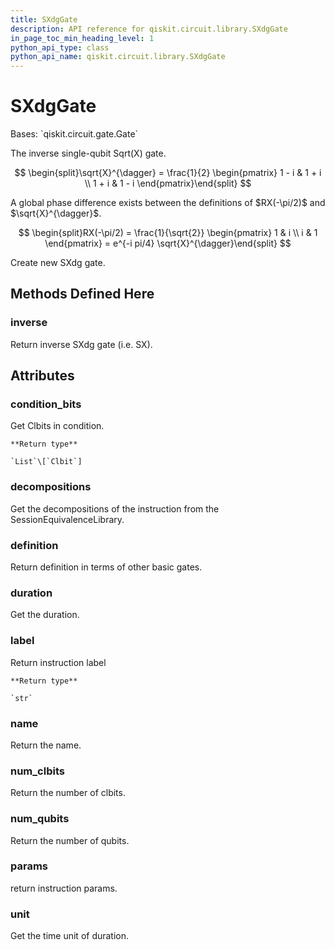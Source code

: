 ```yaml
---
title: SXdgGate
description: API reference for qiskit.circuit.library.SXdgGate
in_page_toc_min_heading_level: 1
python_api_type: class
python_api_name: qiskit.circuit.library.SXdgGate
---
```


# SXdgGate

<Class id="qiskit.circuit.library.SXdgGate" isDedicatedPage={true} github="https://github.com/qiskit/qiskit/tree/stable/0.20/qiskit/circuit/library/standard_gates/sx.py" signature="SXdgGate(label=None)" modifiers="class">
  Bases: `qiskit.circuit.gate.Gate`

  The inverse single-qubit Sqrt(X) gate.

$$
\begin{split}\sqrt{X}^{\dagger} = \frac{1}{2} \begin{pmatrix}
1 - i & 1 + i \\
1 + i & 1 - i
\end{pmatrix}\end{split}
$$

  <Admonition title="Note" type="note">
    A global phase difference exists between the definitions of $RX(-\pi/2)$ and $\sqrt{X}^{\dagger}$.

$$
\begin{split}RX(-\pi/2) = \frac{1}{\sqrt{2}} \begin{pmatrix}
1 & i \\
i & 1
\end{pmatrix}
= e^{-i pi/4} \sqrt{X}^{\dagger}\end{split}
$$
  </Admonition>

  Create new SXdg gate.

  ## Methods Defined Here

  ### inverse

  <Function id="qiskit.circuit.library.SXdgGate.inverse" signature="SXdgGate.inverse()">
    Return inverse SXdg gate (i.e. SX).
  </Function>

  ## Attributes

  ### condition\_bits

  <Attribute id="qiskit.circuit.library.SXdgGate.condition_bits">
    Get Clbits in condition.

    **Return type**

    `List`\[`Clbit`]
  </Attribute>

  ### decompositions

  <Attribute id="qiskit.circuit.library.SXdgGate.decompositions">
    Get the decompositions of the instruction from the SessionEquivalenceLibrary.
  </Attribute>

  ### definition

  <Attribute id="qiskit.circuit.library.SXdgGate.definition">
    Return definition in terms of other basic gates.
  </Attribute>

  ### duration

  <Attribute id="qiskit.circuit.library.SXdgGate.duration">
    Get the duration.
  </Attribute>

  ### label

  <Attribute id="qiskit.circuit.library.SXdgGate.label">
    Return instruction label

    **Return type**

    `str`
  </Attribute>

  ### name

  <Attribute id="qiskit.circuit.library.SXdgGate.name">
    Return the name.
  </Attribute>

  ### num\_clbits

  <Attribute id="qiskit.circuit.library.SXdgGate.num_clbits">
    Return the number of clbits.
  </Attribute>

  ### num\_qubits

  <Attribute id="qiskit.circuit.library.SXdgGate.num_qubits">
    Return the number of qubits.
  </Attribute>

  ### params

  <Attribute id="qiskit.circuit.library.SXdgGate.params">
    return instruction params.
  </Attribute>

  ### unit

  <Attribute id="qiskit.circuit.library.SXdgGate.unit">
    Get the time unit of duration.
  </Attribute>
</Class>

